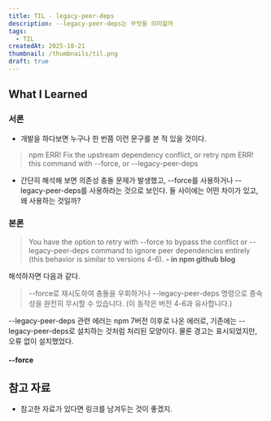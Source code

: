```yaml
---
title: TIL - legacy-peer-deps
description: --legacy-peer-deps는 무엇을 의미할까
tags:
  - TIL
createdAt: 2025-10-21
thumbnail: /thumbnails/til.png
draft: true
---
```

## What I Learned

### 서론

- 개발을 하다보면 누구나 한 번쯤 이런 문구를 본 적 있을 것이다.
>npm ERR! Fix the upstream dependency conflict, or retry
>npm ERR! this command with --force, or --legacy-peer-deps
- 간단히 해석해 보면 의존성 충돌 문제가 발생했고, --force를 사용하거나 --legacy-peer-deps를 사용하라는 것으로 보인다. 둘 사이에는 어떤 차이가 있고, 왜 사용하는 것일까?

### 본론

>You have the option to retry with --force to bypass the conflict or --legacy-peer-deps command to ignore peer dependencies entirely (this behavior is similar to versions 4-6). **- in npm github blog**

해석하자면 다음과 같다.

>--force로 재시도하여 충돌을 우회하거나 --legacy-peer-deps 명령으로 종속성을 완전히 무시할 수 있습니다. (이 동작은 버전 4-6과 유사합니다.)

--legacy-peer-deps 관련 에러는 npm 7버전 이후로 나온 에러로, 기존에는 --legacy-peer-deps로 설치하는 것처럼 처리된 모양이다. 물론 경고는 표시되었지만, 오류 없이 설치했었다. 
#### --force



## 참고 자료

- 참고한 자료가 있다면 링크를 남겨두는 것이 좋겠지.
